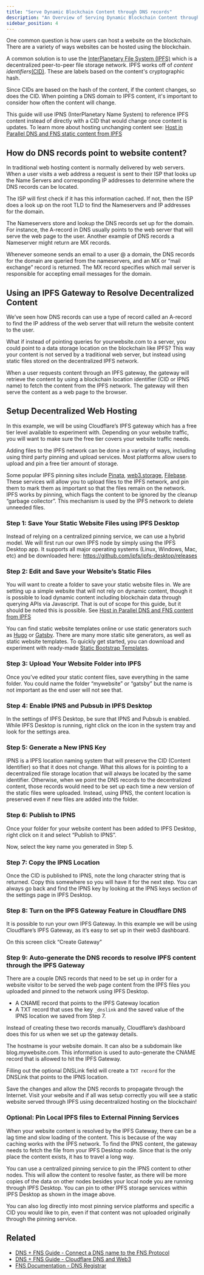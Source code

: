 ```yaml
---
title: "Serve Dynamic Blockchain Content through DNS records"
description: "An Overview of Serving Dynamic Blockchain Content through DNS records"
sidebar_position: 4
---
```


One common question is how users can host a website on the blockchain. There are a variety of ways websites can be hosted using the blockchain.

A common solution is to use the [InterPlanetary File System (IPFS)](https://ipfs.io/) which is a decentralized peer-to-peer file storage network. IPFS works off of *content identifiers*[(CID)](https://docs.ipfs.tech/concepts/content-addressing/#what-is-a-cid). These are labels based on the content's cryptographic hash.

Since CIDs are based on the hash of the content, if the content changes, so does the CID. When pointing a DNS domain to IPFS content, it's important to consider how often the content will change.

This guide will use IPNS (InterPlanetary Name System) to reference IPFS content instead of directly with a CID that would change once content is updates. To learn more about hosting unchanging content see: [Host in Parallel DNS and FNS static content from IPFS](/dnstoens/importguide/host-in-parallel)

## How do DNS records point to website content?

In traditional web hosting content is normally delivered by web servers. When a user visits a web address a request is sent to their ISP that looks up the Name Servers and corresponding IP addresses to determine where the DNS records can be located.

The ISP will first check if it has this information cached. If not, then the ISP does a look up on the root TLD to find the Nameservers and IP addresses for the domain.

The Nameservers store and lookup the DNS records set up for the domain. For instance, the A-record in DNS usually points to the web server that will serve the web page to the user. Another example of DNS records a Nameserver might return are MX records.

Whenever someone sends an email to a user @ a domain, the DNS records for the domain are queried from the nameservers, and an MX or “mail exchange” record is returned. The MX record specifies which mail server is responsible for accepting email messages for the domain.

## Using an IPFS Gateway to Resolve Decentralized Content

We’ve seen how DNS records can use a type of record called an A-record to find the IP address of the web server that will return the website content to the user.

What if instead of pointing queries for yourwebsite.com to a server, you could point to a data storage location on the blockchain like IPFS? This way your content is not served by a traditional web server, but instead using static files stored on the decentralized IPFS network.

When a user requests content through an IPFS gateway, the gateway will retrieve the content by using a blockchain location identifier (CID or IPNS name) to fetch the content from the IPFS network. The gateway will then serve the content as a web page to the browser. 

## Setup Decentralized Web Hosting

In this example, we will be using Cloudflare’s IPFS gateway which has a free tier level available to experiment with. Depending on your website traffic, you will want to make sure the free tier covers your website traffic needs. 

Adding files to the IPFS network can be done in a variety of ways, including using third party pinning and upload services. Most platforms allow users to upload and pin a free tier amount of storage.

Some popular IPFS pinning sites include [Pinata](#), [web3.storage](#), [Filebase](#). These services will allow you to upload files to the IPFS network, and pin them to mark them as important so that the files remain on the network. IPFS works by pinning, which flags the content to be ignored by the cleanup “garbage collector”. This mechanism is used by the IPFS network to delete unneeded files.


### Step 1: Save Your Static Website Files using IPFS Desktop

Instead of relying on a centralized pinning service, we can use a hybrid model. We will first run our own IPFS node by simply using the IPFS Desktop app. It supports all major operating systems (Linux, Windows, Mac, etc) and be downloaded here:  https://github.com/ipfs/ipfs-desktop/releases


### Step 2: Edit and Save your Website’s Static Files

You will want to create a folder to save your static website files in. We are setting up a simple website that will not rely on dynamic content, though it is possible to load dynamic content including blockchain data through querying APIs via Javascript. That is out of scope for this guide, but it should be noted this is possible. See [Host in Parallel DNS and FNS content from IPFS](#)

You can find static website templates online or use static generators such as [Hugo](https://gohugo.io/) or [Gatsby](https://www.gatsbyjs.com/docs/glossary/static-site-generator/). There are many more static site generators, as well as static website templates. To quickly get started, you can download and experiment with ready-made [Static Bootstrap Templates](https://bootstrapmade.com/). 

### Step 3: Upload Your Website Folder into IPFS

Once you’ve edited your static content files, save everything in the same folder. You could name the folder “mywebsite” or “gatsby” but the name is not important as the end user will not see that.

<ImageWindow img="/img/dnstoens/1-dweb-ipfs-upload.png" title="IPFS Desktop App"/>

### Step 4: Enable IPNS and Pubsub in IPFS Desktop

In the settings of IPFS Desktop, be sure that IPNS and Pubsub is enabled. While IPFS Desktop is running, right click on the icon in the system tray and look for the settings area.

<ImageWindow img="/img/dnstoens/1-dweb-ipns-settings.png" title="IPFS Desktop App"/>

### Step 5: Generate a New IPNS Key

IPNS is a IPFS location naming system that will preserve the CID (Content Identifier) so that it does not change. What this allows for is pointing to a decentralized file storage location that will always be located by the same identifier. Otherwise, when we point the DNS records to the decentralized content, those records would need to be set up each time a new version of the static files were uploaded. Instead, using IPNS, the content location is preserved even if new files are added into the folder.

<ImageWindow img="/img/dnstoens/1-dweb-ipns.png" title="IPFS Desktop App"/>

### Step 6: Publish to IPNS

Once your folder for your website content has been added to IPFS Desktop, right click on it and select “Publish to IPNS”.

<ImageWindow img="/img/dnstoens/1-dweb-ipns-pin.png" title="IPFS Desktop App"/>

Now, select the key name you generated in Step 5. 

<ImageWindow img="/img/dnstoens/1-dweb-ipns-select-key.png" title="IPFS Desktop App"/>

### Step 7: Copy the IPNS Location

Once the CID is published to IPNS, note the long character string that is returned. Copy this somewhere so you will have it for the next step. You can always go back and find the IPNS key by looking at the IPNS keys section of the settings page in IPFS Desktop.

<ImageWindow img="/img/dnstoens/1-dweb-ipns-save-key.png" title="IPFS Desktop App"/>

### Step 8: Turn on the IPFS Gateway Feature in Cloudflare DNS

It is possible to run your own IPFS Gateway. In this example we will be using Cloudflare’s IPFS Gateway, as it’s easy to set up in their web3 dashboard.

<BrowserWindow img="/img/dnstoens/1-dweb-cloudflare-ipfs-gateway.png"/>

On this screen click “Create Gateway”

### Step 9: Auto-generate the DNS records to resolve IPFS content through the IPFS Gateway

There are a couple DNS records that need to be set up in order for a website visitor to be served the web page content from the IPFS files you uploaded and pinned to the network using IPFS Desktop.

* A CNAME record that points to the IPFS Gateway location
* A TXT record that uses the key `_dnslink` and the saved value of the IPNS location we saved from Step 7.

Instead of creating these two records manually, Cloudflare’s dashboard does this for us when we set up the gateway details.

<BrowserWindow img="/img/dnstoens/1-dweb-cloudflare-ipfs-gateway-details.png"/>

The hostname is your website domain. It can also be a subdomain like blog.mywebsite.com. This information is used to auto-generate the CNAME record that is allowed to hit the IPFS Gateway.

Filling out the optional DNSLink field will create a `TXT record` for the DNSLink that points to the IPNS location.

Save the changes and allow the DNS records to propagate through the Internet. Visit your website and if all was setup correctly you will see a static website served through IPFS using decentralized hosting on the blockchain!

### Optional: Pin Local IPFS files to External Pinning Services

When your website content is resolved by the IPFS Gateway, there can be a lag time and slow loading of the content. This is because of the way caching works with the IPFS network. To find the IPNS content, the gateway needs to fetch the file from your IPFS Desktop node. Since that is the only place the content exists, it has to travel a long way.

<BrowserWindow img="/img/dnstoens/1-dweb-other-pinning.png"/>

You can use a centralized pinning service to pin the IPNS content to other nodes. This will allow the content to resolve faster, as there will be more copies of the data on other nodes besides your local node you are running through IPFS Desktop. You can pin to other IPFS storage services within IPFS Desktop as shown in the image above.

You can also log directly into most pinning service platforms and specific a CID you would like to pin, even if that content was not uploaded originally through the pinning service.

## Related

* [DNS + FNS Guide - Connect a DNS name to the FNS Protocol](/dnstoens/importguide/connect-dns-to-ens)
* [DNS + FNS Guide - Cloudflare DNS and Web3](/dnstoens/importguide/cloudflare-dns-and-web3)
* [FNS Documentation - DNS Registrar](https://docs.ens.domains/contract-api-reference/dns-registrar)